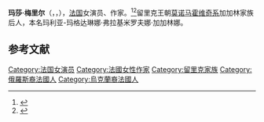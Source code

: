 {{noteTA
|G1=Show
}}
{{Infobox person
| name        = 玛莎·梅里尔<br>Macha Méril
| image       = Macha Méril 2013.jpg
| caption     = 玛莎·梅里尔，2013年
| birth_date  = {{birth date and age|1940|9|3|df=yes}}
| birth_place = {{MAR}}[[拉巴特|拉巴特]]
| yearsactive = 1960年至今
| occupation  = 演员、作家
}}
'''玛莎·梅里尔'''（{{lang-fr|Macha Méril}}，{{IPA-fr|maʃa meʁil}}，{{bd|1940年|9月3日||}}），[[法国|法国]]女演员、作家。<ref name=NYT>{{cite web|work=[[The_New_York_Times|The New York Times]]|title=Macha Méril|url=https://www.nytimes.com/movies/person/48547/Macha-Meril|access-date=2021-03-14|archive-date=2015-11-26|archive-url=https://web.archive.org/web/20151126044930/http://www.nytimes.com/movies/person/48547/Macha-Meril|dead-url=no}}</ref><ref name="total-film">{{cite web|url=http://www.totalfilm.com/reviews/dvd/deep-red-2|access-date=January 28, 2016|date=March 8, 2011|archive-date=March 10, 2011 |archive-url=https://web.archive.org/web/20110310075428/http://www.totalfilm.com/reviews/dvd/deep-red-2|work=[[Total_Film|Total Film]]|title=Deep Red}}</ref>留里克王朝[[莫诺马霍维奇系|莫诺马霍维奇系]]加加林家族后人，本名玛利亚-玛格达琳娜·弗拉基米罗夫娜·加加林娜。

== 参考文献 ==
{{Reflist}}

{{DEFAULTSORT: Méril, Macha}}
[[Category:法国女演员|Category:法国女演员]]
[[Category:法國女性作家|Category:法國女性作家]]
[[Category:留里克家族|Category:留里克家族]]
[[Category:俄羅斯裔法國人|Category:俄羅斯裔法國人]]
[[Category:烏克蘭裔法國人|Category:烏克蘭裔法國人]]